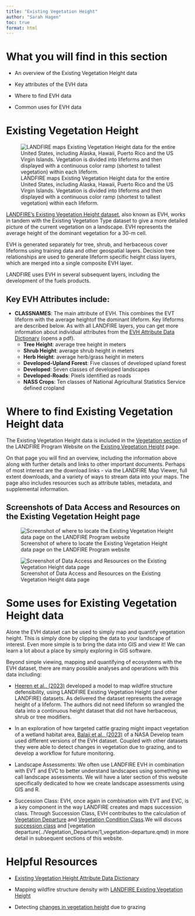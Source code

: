 ```yaml
---
title: "Existing Vegetation Height"
author: "Sarah Hagen"
toc: true
format: html
---
```


# What you will find in this section

- An overview of the Existing Vegetation Height data

- Key attributes of the EVH data

- Where to find EVH data

- Common uses for EVH data

# Existing Vegetation Height
![LANDFIRE maps Existing Vegetation Height data for the entire United States, including Alaska, Hawaii, Puerto Rico and the US Virgin Islands. Vegetation is divided into lifeforms and then displayed with a continuous color ramp (shortest to tallest vegetation) within each lifeform.](images/EVH_map.bmp){fig-alt="A map of LANDFIRE Existing Vegetation Height for the Contiguous US, Alaska, Hawaii, and Puerto Rico and the US Virgin Islands."}

[LANDFIRE’s Existing Vegetation Height dataset](https://www.landfire.gov/vegetation/evh), also known as EVH, works in tandem with the Existing Vegetation Type dataset to give a more detailed picture of the current vegetation on a landscape. EVH represents the average height of the dominant vegetation for a 30-m cell.

EVH is generated separately for tree, shrub, and herbaceous cover lifeforms using training data and other geospatial layers. Decision tree relationships are used to generate lifeform specific height class layers, which are merged into a single composite EVH layer.

LANDFIRE uses EVH in several subsequent layers, including the development of the fuels products.

## Key EVH Attributes include:

-   **CLASSNAMES**: The main attribute of EVH. This combines the EVT lifeform with the average heightof the dominant lifeform. Key lifeforms are described below. As with all LANDFIRE layers, you can get more information about individual attributes from the [EVH Attribute Data Dictionary](https://landfire.gov/sites/default/files/DataDictionary/LF2023/LF23_EVHADD_240.pdf) (opens a pdf).
    - **Tree Height**: average tree height in meters
    - **Shrub Height**: average shrub height in meters
    - **Herb Height**: average herb/grass height in meters
    - **Developed-Upland Forest**: Five classes of developed upland forest
    - **Developed**: Seven classes of developed landscapes
    - **Developed-Roads**: Pixels identified as roads
    - **NASS Crops**: Ten classes of National Agricultural Statistics Service defined cropland
    
# Where to find Existing Vegetation Height data

The Existing Vegetation Height data is included in the [Vegetation section](https://landfire.gov/vegetation) of the LANDFIRE Program Website on the [Existing Vegetation Height](https://landfire.gov/vegetation/evh) page.

On that page you will find an overview, including the information above along with further details and links to other important documents. Perhaps of most interest are the download links - via the LANDFIRE Map Viewer, full extent downloads, and a variety of ways to stream data into your maps. The page also includes resources such as attribute tables, metadata, and supplemental information.

## Screenshots of Data Access and Resources on the Existing Vegetation Height page

![Screenshot of where to locate the Existing Vegetation Height data page on the LANDFIRE Program website](images/EVH_lfgov.bmp){fig-alt="Arrow pointing to the Existing Vegetation Height link on the Vegetation page of the LANDFIRE Program website main page under the Current Vegetation section."}

![Screenshot of Data Access and Resources on the Existing Vegetation Height data page ](images/EVH_page.bmp){fig-alt="Location on landfire.gov, the LANDFIRE Program website, of where to find the Data Access and Resources sections of the Existing Vegetation Height data page. When you browse to landfire.gov/vegetation/evh, these resources are near the bottom of the page under the Data Access and Existing Vegetation Height Resources headings."}

# Some uses for Existing Vegetation Height data

Alone the EVH dataset can be used to simply map and quantify vegetation height. This is simply done by clipping the data to your landscape of interest. Even more simple is to bring the data into GIS and view it! We can learn a lot about a place by simply exploring in GIS software.

Beyond simple viewing, mapping and quantifying of ecosystems with the EVH dataset, there are many possible analyses and operations with this data including:

- [Heeren et al., (2023)](https://www.mdpi.com/2571-6255/6/12/474) developed a model to map wildfire structure defensibility, using LANDFIRE Existing Vegetation Height (and other LANDFIRE) datasets. As delivered the dataset represents the average height of a lifeform. The authors did not need lifeform so wrangled the data into a continuous height dataset that did not have herbaceous, shrub or tree modifiers.

- In an exploration of how targeted cattle grazing might impact vegetation of a wetland habitat area, [Balaji et al., (2023)](https://ntrs.nasa.gov/api/citations/20230006331/downloads/2023Spring_ID_SouthernIdahoEco_TechPaper_FD_v2.pdf) of a NASA Develop team used different versions of the EVH dataset. Coupled with other datasets they were able to detect changes in vegetation due to grazing, and to develop a workflow for future monitoring.

- Landscape Assessments: We often use LANDFIRE EVH in combination with EVT and EVC to better understand landscapes using something we call landscape assessments. We will have a later section of this website specifically dedicated to how we create landscape assessments using GIS and R.

- Succession Class: EVH, once again in combination with EVT and EVC, is a key component in the way LANDFIRE creates and maps succession class. Through Succession Class, EVH contributes to the calculation of [Vegetation Departure](https://www.landfire.gov/vegetation/vdep) and [Vegetation Condition Class](https://www.landfire.gov/vegetation/vcc).We will discuss [succession class](../Succession_Class/1_succession-class.qmd) and [vegetation departure(../Vegetation_Departure/1_vegetation-departure.qmd) in more detail in subsequent sections of this website.

# Helpful Resources

- [Existing Vegetation Height Attribute Data Dictionary](https://landfire.gov/sites/default/files/DataDictionary/LF2023/LF23_EVHADD_240.pdf)

- Mapping wildfire structure density with [LANDFIRE Existing Vegetation Height](https://www.mdpi.com/2571-6255/6/12/474)

- Detecting [changes in vegetation height](Balaji et al., (2023)) due to grazing
